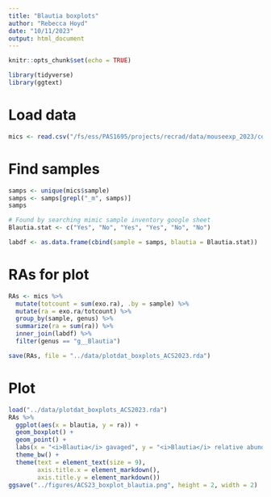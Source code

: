 ```yaml
---
title: "Blautia boxplots"
author: "Rebecca Hoyd"
date: "10/11/2023"
output: html_document
---
```


```r
knitr::opts_chunk$set(echo = TRUE)

library(tidyverse)
library(ggtext)
```

# Load data

```r
mics <- read.csv("/fs/ess/PAS1695/projects/recrad/data/mouseexp_2023/counts_exotic.csv")
```

# Find samples

```r
samps <- unique(mics$sample)
samps <- samps[grepl("_m", samps)]
samps

# Found by searching mimic sample inventory google sheet
Blautia.stat <- c("Yes", "No", "Yes", "Yes", "No", "No")

labdf <- as.data.frame(cbind(sample = samps, blautia = Blautia.stat))
```

# RAs for plot

```r
RAs <- mics %>%
  mutate(totcount = sum(exo.ra), .by = sample) %>%
  mutate(ra = exo.ra/totcount) %>%
  group_by(sample, genus) %>%
  summarize(ra = sum(ra)) %>%
  inner_join(labdf) %>%
  filter(genus == "g__Blautia")

save(RAs, file = "../data/plotdat_boxplots_ACS2023.rda")
```

# Plot

```r
load("../data/plotdat_boxplots_ACS2023.rda")
RAs %>%
  ggplot(aes(x = blautia, y = ra)) +
  geom_boxplot() +
  geom_point() +
  labs(x = "<i>Blautia</i> gavaged", y = "<i>Blautia</i> relative abundance") +
  theme_bw() +
  theme(text = element_text(size = 9),
        axis.title.x = element_markdown(),
        axis.title.y = element_markdown())
ggsave("../figures/ACS23_boxplot_blautia.png", height = 2, width = 2)
```

